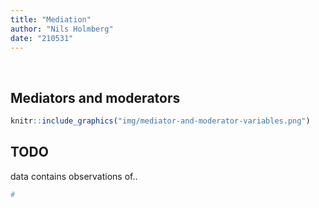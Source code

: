 ```yaml
---
title: "Mediation"
author: "Nils Holmberg"
date: "210531"
---
```

<br/>

## Mediators and moderators
```r
knitr::include_graphics("img/mediator-and-moderator-variables.png")
```

## TODO
data contains observations of..
```r
#
```


